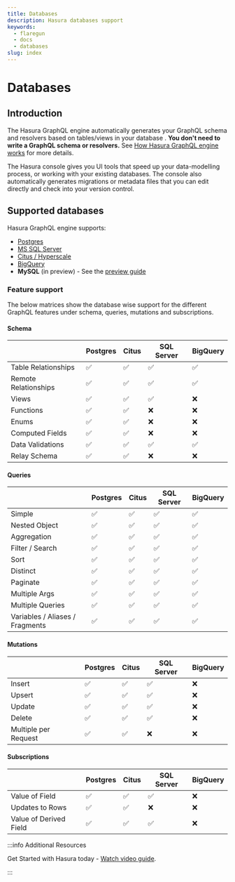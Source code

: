 ```yaml
---
title: Databases
description: Hasura databases support
keywords:
  - flaregun
  - docs
  - databases
slug: index
---
```


# Databases

## Introduction

The Hasura GraphQL engine automatically generates your GraphQL schema
and resolvers based on tables/views in your database . **You don't need
to write a GraphQL schema or resolvers.** See
[How Hasura GraphQL engine works](/graphql/core/how-it-works/index.mdx) for more details.

The Hasura console gives you UI tools that speed up your data-modelling
process, or working with your existing databases. The console also
automatically generates migrations or metadata files that you can edit
directly and check into your version control.

## Supported databases

Hasura GraphQL engine supports:

- [Postgres](/graphql/core/databases/postgres/index.mdx)
- [MS SQL Server](/graphql/core/databases/ms-sql-server/index.mdx)
- [Citus / Hyperscale](/graphql/core/databases/citus-hyperscale-postgres/index.mdx)
- [BigQuery](/graphql/core/databases/bigquery/index.mdx)
- **MySQL** (in preview) - See the [preview guide](/graphql/core/guides/mysql-preview.mdx)

### Feature support

The below matrices show the database wise support for the different GraphQL features under schema, queries, mutations and subscriptions.

#### Schema

|                      | Postgres | Citus | SQL Server | BigQuery |
| -------------------- | -------- | ----- | ---------- | -------- |
| Table Relationships  | ✅       | ✅    | ✅         | ✅       |
| Remote Relationships | ✅       | ✅    | ✅         | ✅       |
| Views                | ✅       | ✅    | ✅         | ❌       |
| Functions            | ✅       | ✅    | ❌         | ❌       |
| Enums                | ✅       | ✅    | ❌         | ❌       |
| Computed Fields      | ✅       | ✅    | ❌         | ❌       |
| Data Validations     | ✅       | ✅    | ✅         | ✅       |
| Relay Schema         | ✅       | ✅    | ❌         | ❌       |

#### Queries

|                                 | Postgres | Citus | SQL Server | BigQuery |
| ------------------------------- | -------- | ----- | ---------- | -------- |
| Simple                          | ✅       | ✅    | ✅         | ✅       |
| Nested Object                   | ✅       | ✅    | ✅         | ✅       |
| Aggregation                     | ✅       | ✅    | ✅         | ✅       |
| Filter / Search                 | ✅       | ✅    | ✅         | ✅       |
| Sort                            | ✅       | ✅    | ✅         | ✅       |
| Distinct                        | ✅       | ✅    | ✅         | ✅       |
| Paginate                        | ✅       | ✅    | ✅         | ✅       |
| Multiple Args                   | ✅       | ✅    | ✅         | ✅       |
| Multiple Queries                | ✅       | ✅    | ✅         | ✅       |
| Variables / Aliases / Fragments | ✅       | ✅    | ✅         | ✅       |

#### Mutations

|                      | Postgres | Citus | SQL Server | BigQuery |
| -------------------- | -------- | ----- | ---------- | -------- |
| Insert               | ✅       | ✅    | ✅         | ❌       |
| Upsert               | ✅       | ✅    | ✅         | ❌       |
| Update               | ✅       | ✅    | ✅         | ❌       |
| Delete               | ✅       | ✅    | ✅         | ❌       |
| Multiple per Request | ✅       | ✅    | ❌         | ❌       |

#### Subscriptions

|                        | Postgres | Citus | SQL Server | BigQuery |
| ---------------------- | -------- | ----- | ---------- | -------- |
| Value of Field         | ✅       | ✅    | ✅         | ❌       |
| Updates to Rows        | ✅       | ✅    | ❌         | ❌       |
| Value of Derived Field | ✅       | ✅    | ✅         | ❌       |

:::info Additional Resources

Get Started with Hasura today - [Watch video guide](https://hasura.io/events/webinar/get-started-with-hasura/?pg=docs&plcmt=body&cta=getting-started&tech=).

:::
